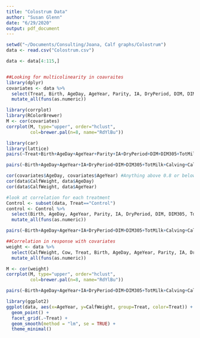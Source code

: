 ```yaml
---
title: "Colostrum Data"
author: "Susan Glenn"
date: "6/29/2020"
output: pdf_document
---
```


```r
setwd("~/Documents/Consulting/Joana, Calf graphs/Colostrum")
data <- read.csv("Colostrum.csv")

data <- data[4:115,]


##Looking for multicolinearity in coavraites
library(dplyr)
covariates <- data %>%
  select(Treat, Birth, AgeDay, AgeYear, Parity, IA, DryPeriod, DIM, DIM305, TotMilk, Calving, CalvingTime, ColWeight, Brix, IcaCalve, IcaMilk, Breed, Sex) %>%
  mutate_all(funs(as.numeric))
```

```r
library(corrplot)
library(RColorBrewer)
M <- cor(covariates)
corrplot(M, type="upper", order="hclust",
         col=brewer.pal(n=8, name="RdYlBu"))

library(car)
library(lattice)
pairs(~Treat+Birth+AgeDay+AgeYear+Parity+IA+DryPeriod+DIM+DIM305+TotMilk+Calving+CalvingTime+ColWeight+Brix+IcaCalve+IcaMilk+Breed+Sex, data=covariates, main="Correlation between All covaraites")

pairs(~Birth+AgeDay+AgeYear+IA+DryPeriod+DIM+DIM305+TotMilk+Calving+CalvingTime+ColWeight+Brix+IcaCalve+IcaMilk, data=covariates, main="Correlation Continous Covariates")

cor(covariates$AgeDay, covariates$AgeYear) #Anything above 0.8 or below -0.8 should be taken out
cor(data$CalfWeight, data$AgeDay)
cor(data$CalfWeight, data$AgeYear)
```

```r
#look at correlation for each treatment
Control <- subset(data, Treat=="Control")
control <- Control %>%
  select(Birth, AgeDay, AgeYear, Parity, IA, DryPeriod, DIM, DIM305, TotMilk, Calving, CalvingTime, ColWeight, Brix, IcaCalve, IcaMilk, Breed, Sex) %>%
  mutate_all(funs(as.numeric))

pairs(~Birth+AgeDay+AgeYear+IA+DryPeriod+DIM+DIM305+TotMilk+Calving+CalvingTime+ColWeight+Brix+IcaCalve+IcaMilk, data=control, main="Correlation Continous Covariates")
```

```r
##Correlation in response with covariates
weight <- data %>%
  select(CalfWeight, Cow, Treat, Birth, AgeDay, AgeYear, Parity, IA, DryPeriod, DIM, DIM305, TotMilk, Calving, CalvingTime, ColWeight, Brix, IcaCalve, IcaMilk, Breed, Sex) %>%
  mutate_all(funs(as.numeric))

M <- cor(weight)
corrplot(M, type="upper", order="hclust",
         col=brewer.pal(n=8, name="RdYlBu"))

pairs(~Birth+AgeDay+AgeYear+IA+DryPeriod+DIM+DIM305+TotMilk+Calving+CalvingTime+ColWeight+Brix+IcaCalve+IcaMilk, data=weight, main="Correlation Continous Covariates")

library(ggplot2)
ggplot(data, aes(x=AgeYear, y=CalfWeight, group=Treat, color=Treat)) +
  geom_point() +
  facet_grid(.~Treat) +
  geom_smooth(method = "lm", se = TRUE) +
  theme_minimal()
```

